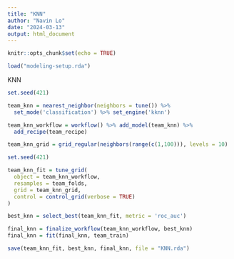 ```yaml
---
title: "KNN"
author: "Navin Lo"
date: "2024-03-13"
output: html_document
---
```


```r
knitr::opts_chunk$set(echo = TRUE)
```

```r
load("modeling-setup.rda")
```

KNN
```r
set.seed(421)

team_knn = nearest_neighbor(neighbors = tune()) %>%
  set_mode('classification') %>% set_engine('kknn')

team_knn_workflow = workflow() %>% add_model(team_knn) %>%
  add_recipe(team_recipe)

team_knn_grid = grid_regular(neighbors(range(c(1,100))), levels = 10)
```

```r
set.seed(421)

team_knn_fit = tune_grid(
  object = team_knn_workflow,
  resamples = team_folds,
  grid = team_knn_grid,
  control = control_grid(verbose = TRUE)
)
```

```r
best_knn = select_best(team_knn_fit, metric = 'roc_auc')

final_knn = finalize_workflow(team_knn_workflow, best_knn)
final_knn = fit(final_knn, team_train)
```


```r
save(team_knn_fit, best_knn, final_knn, file = "KNN.rda")
```

